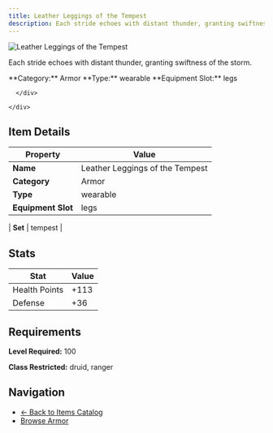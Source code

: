```yaml
---
title: Leather Leggings of the Tempest
description: Each stride echoes with distant thunder, granting swiftness of the storm.
---
```


<div className="flex items-start gap-6 mb-8">
  <div className="flex-shrink-0">
    <img src="/assets/resources/crafting/light_armour/legs/tempest_legs.png" alt="Leather Leggings of the Tempest" className="w-24 h-24 border rounded-lg" />
  </div>
  <div className="flex-1">
    <div className="space-y-2">
      <p className="text-lg text-muted-foreground">Each stride echoes with distant thunder, granting swiftness of the storm.</p>
      <div className="flex flex-wrap gap-4 text-sm">
        <span className="px-2 py-1 bg-blue-100 dark:bg-blue-900 rounded-md">
          **Category:** Armor
        </span>
        <span className="px-2 py-1 bg-green-100 dark:bg-green-900 rounded-md">
          **Type:** wearable
        </span>
        <span className="px-2 py-1 bg-purple-100 dark:bg-purple-900 rounded-md">
          **Equipment Slot:** legs
        </span>
        
      </div>
      
    </div>
  </div>
</div>

## Item Details

| Property | Value |
|----------|-------|
| **Name** | Leather Leggings of the Tempest |
| **Category** | Armor |
| **Type** | wearable |
| **Equipment Slot** | legs |


| **Set** | tempest |

## Stats

| Stat | Value |
|------|-------|
| Health Points | +113 |
| Defense | +36 |

## Requirements

**Level Required:** 100

**Class Restricted:** druid, ranger



## Navigation

- [← Back to Items Catalog](/items)
- [Browse Armor](/items#armor)
